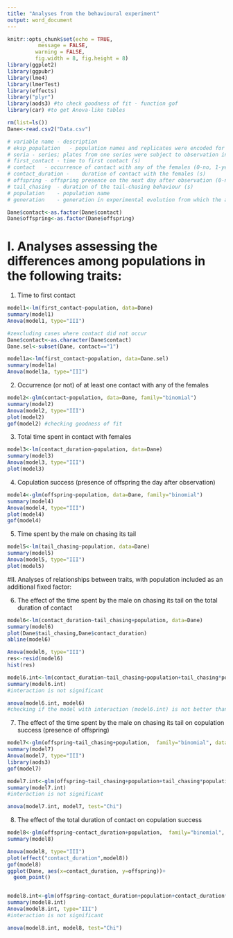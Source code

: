 ---
title: "Analyses from the behavioural experiment"
output: word_document
---

```{r setup, include=FALSE}
knitr::opts_chunk$set(echo = TRUE,
          message = FALSE,
         warning = FALSE,
         fig.width = 8, fig.height = 8)
library(ggplot2)
library(ggpubr)
library(lme4)
library(lmerTest)
library(effects)
library("plyr")
library(aods3) #to check goodness of fit - function gof
library(car) #to get Anova-like tables

```

```{r eval=FALSE, include=FALSE}
rm(list=ls())
Dane<-read.csv2("Data.csv")
```

```{r eval=FALSE, include=FALSE}
# variable name	- description
# eksp_population	- population names and replicates were encoded for the purpose of the experiment, for blinding the experimenters
# seria	- series; plates from one series were subject to observation in the same day
# first_contact	- time to first contact (s)
# contact	- occurrence of contact with any of the females (0-no, 1-yes)
# contact_duration -	duration of contact with the females (s)
# offspring	- offspring presence on the next day after observation (0-no, 1-yes)
# tail_chasing	- duration of the tail-chasing behaviour (s)
# population	- population name
# generation	- generation in experimental evolution from which the analysed population was taken from a frozen stock (anc - ancestral, 97 - 97th)

```

```{r echo=FALSE}
Dane$contact<-as.factor(Dane$contact)
Dane$offspring<-as.factor(Dane$offspring)
```

# I. Analyses assessing the differences among populations in the following traits:


(1)	Time to first contact 
```{r}
model1<-lm(first_contact~population, data=Dane)
summary(model1)
Anova(model1, type="III")

#zexcluding cases where contact did not occur
Dane$contact<-as.character(Dane$contact)
Dane.sel<-subset(Dane, contact=="1")

model1a<-lm(first_contact~population, data=Dane.sel)
summary(model1a)
Anova(model1a, type="III")

```


(2)	Occurrence (or not) of at least one contact with any of the females 
```{r}
model2<-glm(contact~population, data=Dane, family="binomial")
summary(model2)
Anova(model2, type="III")
plot(model2)
gof(model2) #checking goodness of fit
```

(3)	Total time spent in contact with females 
```{r}
model3<-lm(contact_duration~population, data=Dane)
summary(model3)
Anova(model3, type="III")
plot(model3)
```
 
(4)	Copulation success (presence of offspring the day after observation)
```{r}
model4<-glm(offspring~population, data=Dane, family="binomial")
summary(model4)
Anova(model4, type="III")
plot(model4)
gof(model4)
```

(5)	Time spent by the male on chasing its tail
```{r}
model5<-lm(tail_chasing~population, data=Dane)
summary(model5)
Anova(model5, type="III")
plot(model5)

```

#II. Analyses of relationships between traits, with population included as an additional fixed factor: 

(6)	The effect of  the time spent by the male on chasing its tail on the total duration of contact
```{r}
model6<-lm(contact_duration~tail_chasing+population, data=Dane)
summary(model6)
plot(Dane$tail_chasing,Dane$contact_duration)
abline(model6)

Anova(model6, type="III")
res<-resid(model6)
hist(res)

model6.int<-lm(contact_duration~tail_chasing+population+tail_chasing*population, data=Dane)
summary(model6.int)
#interaction is not significant

anova(model6.int, model6)
#checking if the model with interaction (model6.int) is not better than the model without (model6) - it is not

```





(7)	The effect of the time spent by the male on chasing its tail on copulation success (presence of offspring)
```{r}
model7<-glm(offspring~tail_chasing+population,  family="binomial", data=Dane)
summary(model7)
Anova(model7, type="III")
library(aods3)
gof(model7)

model7.int<-glm(offspring~tail_chasing+population+tail_chasing*population,  family="binomial", data=Dane)
summary(model7.int)
#interaction is not significant

anova(model7.int, model7, test="Chi")
```

(8)	The effect of the total duration of contact on copulation success
```{r}

model8<-glm(offspring~contact_duration+population,  family="binomial", data=Dane)
summary(model8)

Anova(model8, type="III")
plot(effect("contact_duration",model8))
gof(model8)
ggplot(Dane, aes(x=contact_duration, y=offspring))+
  geom_point()


model8.int<-glm(offspring~contact_duration+population+contact_duration*population,  family="binomial", data=Dane)
summary(model8.int)
Anova(model8.int, type="III")
#interaction is not significant

anova(model8.int, model8, test="Chi")
```


